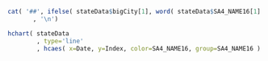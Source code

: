 ```{r echo=FALSE, warning=FALSE, message=FALSE, comment='', results='asis'}
cat( '##', ifelse( stateData$bigCity[1], word( stateData$SA4_NAME16[1] ), stateData$STE_NAME16[1] )
       , '\n')

hchart( stateData
        , type='line'
        , hcaes( x=Date, y=Index, color=SA4_NAME16, group=SA4_NAME16 ) )

```

